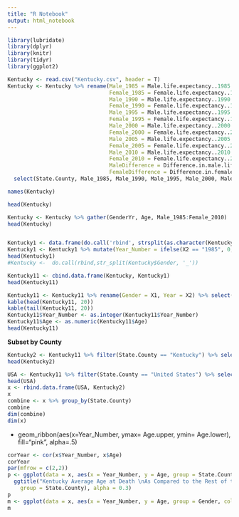 ```yaml
---
title: "R Notebook"
output: html_notebook
---
```


```r
library(lubridate)
library(dplyr)
library(knitr)
library(tidyr)
library(ggplot2)
```


```r

Kentucky <- read.csv("Kentucky.csv", header = T)
Kentucky <- Kentucky %>% rename(Male_1985 = Male.life.expectancy..1985..years., 
                                Female_1985 = Female.life.expectancy..1985..years., 
                                Male_1990 = Male.life.expectancy..1990..years., 
                                Female_1990 = Female.life.expectancy..1990..years., 
                                Male_1995 = Male.life.expectancy..1995..years., 
                                Female_1995 = Female.life.expectancy..1995..years., 
                                Male_2000 = Male.life.expectancy..2000..years., 
                                Female_2000 = Female.life.expectancy..2000..years., 
                                Male_2005 = Male.life.expectancy..2005..years., 
                                Female_2005 = Female.life.expectancy..2005..years., 
                                Male_2010 = Male.life.expectancy..2010..years., 
                                Female_2010 = Female.life.expectancy..2010..years.,
                                MaleDifference = Difference.in.male.life.expectancy..1985.2010..years., 
                                FemaleDifference = Difference.in.female.life.expectancy..1985.2010..years.) %>% 
  select(State.County, Male_1985, Male_1990, Male_1995, Male_2000, Male_2005, Male_2010, Female_1985, Female_1990, Female_1995, Female_2000, Female_2005, Female_2010)

names(Kentucky)

head(Kentucky)

Kentucky <- Kentucky %>% gather(GenderYr, Age, Male_1985:Female_2010)
head(Kentucky)


Kentucky1 <- data.frame(do.call('rbind', strsplit(as.character(Kentucky$Gender),'_',fixed=TRUE)))
Kentucky1 <- Kentucky1 %>% mutate(Year_Number = ifelse(X2 == "1985", 0, ifelse(X2 =="1990", 5,ifelse(X2 == "1995", 10, ifelse(X2 == "2000", 15, ifelse(X2 == "2005", 20,25))))))
head(Kentucky1)
#Kentucky <-  do.call(rbind,str_split(Kentucky$Gender, '_'))

Kentucky11 <- cbind.data.frame(Kentucky, Kentucky1)
head(Kentucky11)

Kentucky11 <- Kentucky11 %>% rename(Gender = X1, Year = X2) %>% select(State.County, Year, Gender, Age, Year_Number)
kable(head(Kentucky11, 20))
kable(tail(Kentucky11, 20))
Kentucky11$Year_Number <- as.integer(Kentucky11$Year_Number)
Kentucky11$Age <- as.numeric(Kentucky11$Age)
head(Kentucky11)

```

**Subset by County**

```r
Kentucky2 <- Kentucky11 %>% filter(State.County == "Kentucky") %>% select(State.County, Year, Year_Number, Gender, Age)
head(Kentucky2)

USA <- Kentucky11 %>% filter(State.County == "United States") %>% select(State.County, Year, Year_Number,Gender, Age)
head(USA)
x <- rbind.data.frame(USA, Kentucky2)
x
combine <- x %>% group_by(State.County)
combine
dim(combine)
dim(x)
```
+ geom_ribbon(aes(x=Year_Number, ymax= Age.upper, ymin= Age.lower), fill="pink", alpha=.5)

```r
corYear <- cor(x$Year_Number, x$Age)
corYear
par(mfrow = c(2,2))
p <- ggplot(data = x, aes(x = Year_Number, y = Age, group = State.County, color = State.County)) + geom_line(size = 1.5) + facet_wrap(~ Gender) +
  ggtitle("Kentucky Average Age at Death \nAs Compared to the Rest of the Country") +geom_polygon(data = x, aes(y = Age, 
    group = State.County), alpha = 0.3)
p
m <- ggplot(data = x, aes(x = Year_Number, y = Age, group = Gender, color = Gender)) + geom_line(size = 1.5) + facet_wrap(~ State.County)
m
```




